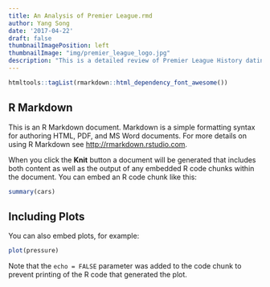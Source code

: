 ```yaml
---
title: An Analysis of Premier League.rmd
author: Yang Song
date: '2017-04-22'
draft: false
thumbnailImagePosition: left
thumbnailImage: "img/premier_league_logo.jpg"
description: "This is a detailed review of Premier League History dating from 1888"
---
```

```r
htmltools::tagList(rmarkdown::html_dependency_font_awesome())
```

## R Markdown

This is an R Markdown document. Markdown is a simple formatting syntax for authoring HTML, PDF, and MS Word documents. For more details on using R Markdown see <http://rmarkdown.rstudio.com>.

When you click the **Knit** button a document will be generated that includes both content as well as the output of any embedded R code chunks within the document. You can embed an R code chunk like this:

  ```r
summary(cars)
```

## Including Plots

You can also embed plots, for example:

  ```r
plot(pressure)
```

Note that the `echo = FALSE` parameter was added to the code chunk to prevent printing of the R code that generated the plot.